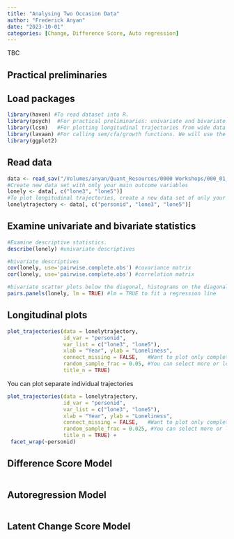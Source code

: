```yaml
---
title: "Analysing Two Occasion Data"
author: "Frederick Anyan"
date: "2023-10-01"
categories: [Change, Difference Score, Auto regression]
---
```


TBC




## Practical preliminaries



## Load packages

```r
library(haven) #To read dataset into R. 
library(psych)  #For practical preliminaries: univariate and bivariate descriptive stats
library(lcsm)   #For plotting longitudinal trajectories from wide data set
library(lavaan) #For calling sem/cfa/growth functions. We will use the growth() function in the lavaan pacakage, which also has other functions. [See here](https://lavaan.ugent.be)
library(ggplot2)
```

## Read data 
```r
data <- read_sav("/Volumes/anyan/Quant_Resources/0000 Workshops/000_01_Dec_2023_NTNU/data.sav")
#Create new data set with only your main outcome variables
lonely <- data[, c("lone3", "lone5")]
#To plot longitudinal trajectories, create a new data set of only your outcome variables with id included
lonelytrajectory <- data[, c("personid", "lone3", "lone5")]
```

## Examine univariate and bivariate statistics
```r
#Examine descriptive statistics.
describe(lonely) #univariate descriptives 

#bivariate descriptives
cov(lonely, use='pairwise.complete.obs') #covariance matrix
cor(lonely, use='pairwise.complete.obs') #correlation matrix

#bivariate scatter plots below the diagonal, histograms on the diagonal, and the Pearson correlation above the diagonal.
pairs.panels(lonely, lm = TRUE) #lm = TRUE to fit a regression line
```

## Longitudinal plots
```r
plot_trajectories(data = lonelytrajectory,
                  id_var = "personid", 
                  var_list = c("lone3", "lone5"),
                  xlab = "Year", ylab = "Loneliness",
                  connect_missing = FALSE,   #Want to plot only complete observations
                  random_sample_frac = 0.05, #You can select more or less than 5% of the data by adjusting this
                  title_n = TRUE)
```

You can plot separate individual trajectories
```r
plot_trajectories(data = lonelytrajectory,
                  id_var = "personid", 
                  var_list = c("lone3", "lone5"),
                  xlab = "Year", ylab = "Loneliness",
                  connect_missing = FALSE,   #Want to plot only complete observations
                  random_sample_frac = 0.025, #You can select more or less than 5% of the data by adjusting this
                  title_n = TRUE) +
 facet_wrap(~personid)
```



::: panel-tabset

## Difference Score Model
```r

```

## Autoregression Model
```r

```

## Latent Change Score Model
```r

```

:::

